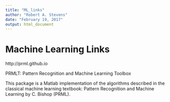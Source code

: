 ```yaml
---
title: "ML_links"
author: "Robert A. Stevens"
date: "February 19, 2017"
output: html_document
---
```


# Machine Learning Links

http://prml.github.io

PRMLT:  Pattern Recognition and Machine Learning Toolbox

This package is a Matlab implementation of the algorithms described in the classical machine learning textbook: Pattern Recognition and Machine Learning by C. Bishop (PRML).
